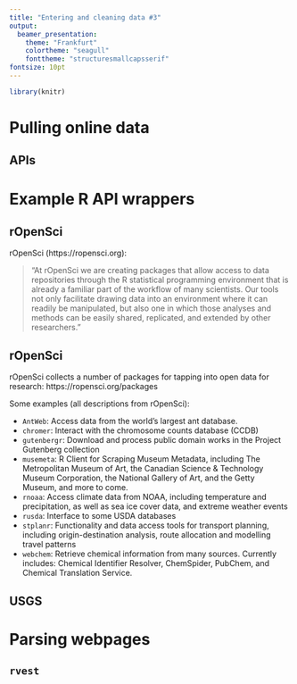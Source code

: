 ```yaml
---
title: "Entering and cleaning data #3"
output: 
  beamer_presentation:
    theme: "Frankfurt"
    colortheme: "seagull"
    fonttheme: "structuresmallcapsserif"
fontsize: 10pt
---
```


```r
library(knitr)
```

# Pulling online data

## APIs

# Example R API wrappers

## rOpenSci

rOpenSci (https://ropensci.org): 

> "At rOpenSci we are creating packages that allow access to data repositories through the R statistical programming environment that is already a familiar part of the workflow of many scientists. Our tools not only facilitate drawing data into an environment where it can readily be manipulated, but also one in which those analyses and methods can be easily shared, replicated, and extended by other researchers."

## rOpenSci

rOpenSci collects a number of packages for tapping into open data for research: https://ropensci.org/packages

Some examples (all descriptions from rOpenSci): 

- `AntWeb`: Access data from the world's largest ant database. 
- `chromer`: Interact with the chromosome counts database (CCDB)
- `gutenbergr`: Download and process public domain works in the Project Gutenberg collection
- `musemeta`: R Client for Scraping Museum Metadata, including The Metropolitan Museum of Art, the Canadian Science & Technology Museum Corporation, the National Gallery of Art, and the Getty Museum, and more to come.
- `rnoaa`: Access climate data from NOAA, including temperature and precipitation, as well as sea ice cover data, and extreme weather events
- `rusda`: Interface to some USDA databases
- `stplanr`: Functionality and data access tools for transport planning, including origin-destination analysis, route allocation and modelling travel patterns
- `webchem`: Retrieve chemical information from many sources. Currently includes: Chemical Identifier Resolver, ChemSpider, PubChem, and Chemical Translation Service.

## USGS

# Parsing webpages

## `rvest`